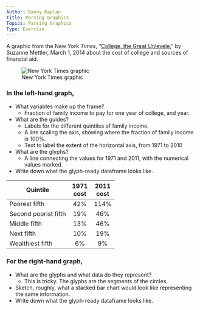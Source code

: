 ```yaml
---
Author: Danny Kaplan
Title: Parsing Graphics
Topics: Parsing Graphics
Type: Exercise
---
```



A graphic from the New York *Times*, "[College, the Great Unlevele](http://opinionator.blogs.nytimes.com/2014/03/01/college-the-great-unleveler)," by Suzanne Mettler, March 1, 2014  about the cost of college and sources of financial aid.

![New York Times graphic](http://graphics8.nytimes.com/images/2014/03/02/opinion/02divide-ch/02divide-ch-tmagArticle.png)

### In the left-hand graph,

* What variables make up the frame?
    * Fraction of family income to pay for one year of college, and year.
* What are the guides?
    * Labels for the different quintiles of family income.
    * A line scaling the axis, showing where the fraction of family income is 100%.
    * Text to label the extent of the horizontal axis, from 1971 to 2010
* What are the glyphs?
    * A line connecting the values for 1971 and 2011, with the numerical values marked.
* Write down what the glyph-ready dataframe looks like.

Quintile        | 1971 <br>cost | 2011 <br>cost
----------------|:-----------:|:-----------:
Poorest fifth   | 42%       | 114%
Second poorist fifth  | 19%       | 46%
Middle fifth    | 13% | 46%
Next fifth      | 10% | 19%
Wealthiest fifth  | 6% | 9%
    
### For the right-hand graph, 
* What are the glyphs and what data do they represent?
    * This is tricky.  The glyphs are the segments of the circles.
* Sketch, roughly, what a stacked bar chart would look like representing the same information.
* Write down what the glyph-ready dataframe looks like.